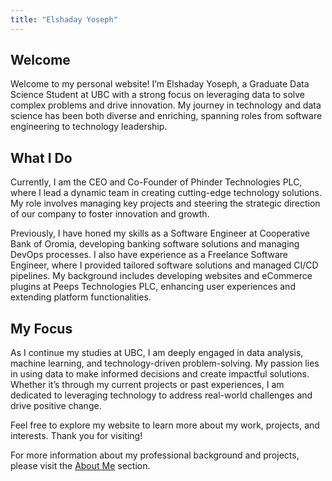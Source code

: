 ```yaml
---
title: "Elshaday Yoseph"
---
```



## Welcome

Welcome to my personal website! I'm Elshaday Yoseph, a Graduate Data Science Student at UBC with a strong focus on leveraging data to solve complex problems and drive innovation. My journey in technology and data science has been both diverse and enriching, spanning roles from software engineering to technology leadership.

## What I Do

Currently, I am the CEO and Co-Founder of Phinder Technologies PLC, where I lead a dynamic team in creating cutting-edge technology solutions. My role involves managing key projects and steering the strategic direction of our company to foster innovation and growth.

Previously, I have honed my skills as a Software Engineer at Cooperative Bank of Oromia, developing banking software solutions and managing DevOps processes. I also have experience as a Freelance Software Engineer, where I provided tailored software solutions and managed CI/CD pipelines. My background includes developing websites and eCommerce plugins at Peeps Technologies PLC, enhancing user experiences and extending platform functionalities.

## My Focus

As I continue my studies at UBC, I am deeply engaged in data analysis, machine learning, and technology-driven problem-solving. My passion lies in using data to make informed decisions and create impactful solutions. Whether it's through my current projects or past experiences, I am dedicated to leveraging technology to address real-world challenges and drive positive change.

Feel free to explore my website to learn more about my work, projects, and interests. Thank you for visiting!

For more information about my professional background and projects, please visit the [About Me](#about-me) section.
